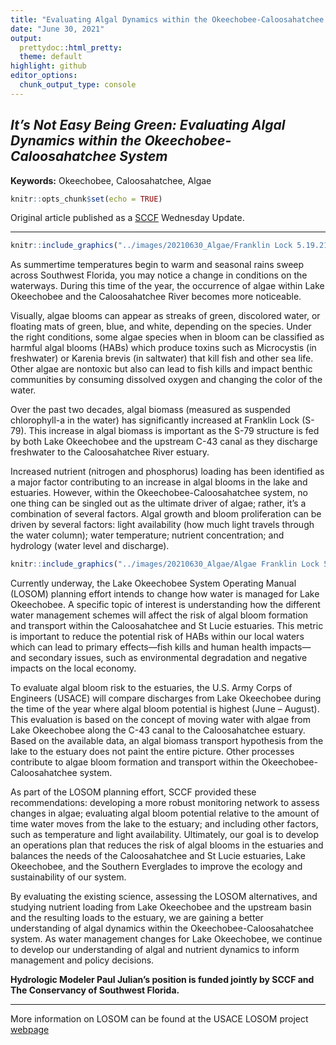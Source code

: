 ```yaml
---
title: "Evaluating Algal Dynamics within the Okeechobee-Caloosahatchee System"
date: "June 30, 2021"
output: 
  prettydoc::html_pretty:
  theme: default
highlight: github
editor_options: 
  chunk_output_type: console
---
```


## *It’s Not Easy Being Green: Evaluating Algal Dynamics within the Okeechobee-Caloosahatchee System*

__Keywords:__ Okeechobee, Caloosahatchee, Algae


```r
knitr::opts_chunk$set(echo = TRUE)
```

Original article published as a [SCCF](http://www.sccf.org/our-work/wednesday-update){target="_blank"} Wednesday Update. 

***

```r
knitr::include_graphics("../images/20210630_Algae/Franklin Lock 5.19.21 long shot.jpg")
```

As summertime temperatures begin to warm and seasonal rains sweep across Southwest Florida, you may notice a change in conditions on the waterways. During this time of the year, the occurrence of algae within Lake Okeechobee and the Caloosahatchee River becomes more noticeable. 

Visually, algae blooms can appear as streaks of green, discolored water, or floating mats of green, blue, and white, depending on the species. Under the right conditions, some algae species when in bloom can be classified as harmful algal blooms (HABs) which produce toxins such as Microcystis (in freshwater) or Karenia brevis (in saltwater) that kill fish and other sea life. Other algae are nontoxic but also can lead to fish kills and impact benthic communities by consuming dissolved oxygen and changing the color of the water.

Over the past two decades, algal biomass (measured as suspended chlorophyll-a in the water) has significantly increased at Franklin Lock (S-79). This increase in algal biomass is important as the S-79 structure is fed by both Lake Okeechobee and the upstream C-43 canal as they discharge freshwater to the Caloosahatchee River estuary. 

Increased nutrient (nitrogen and phosphorus) loading has been identified as a major factor contributing to an increase in algal blooms in the lake and estuaries. However, within the Okeechobee-Caloosahatchee system, no one thing can be singled out as the ultimate driver of algae; rather, it’s a combination of several factors. Algal growth and bloom proliferation can be driven by several factors: light availability (how much light travels through the water column); water temperature; nutrient concentration; and hydrology (water level and discharge).

```r
knitr::include_graphics("../images/20210630_Algae/Algae Franklin Lock 5.19.21.png")
```

Currently underway, the Lake Okeechobee System Operating Manual (LOSOM) planning effort intends to change how water is managed for Lake Okeechobee. A specific topic of interest is understanding how the different water management schemes will affect the risk of algal bloom formation and transport within the Caloosahatchee and St Lucie estuaries. This metric is important to reduce the potential risk of HABs within our local waters which can lead to primary effects—fish kills and human health impacts—and secondary issues, such as environmental degradation and negative impacts on the local economy. 

To evaluate algal bloom risk to the estuaries, the U.S. Army Corps of Engineers (USACE) will compare discharges from Lake Okeechobee during the time of the year where algal bloom potential is highest (June – August). This evaluation is based on the concept of moving water with algae from Lake Okeechobee along the C-43 canal to the Caloosahatchee estuary. Based on the available data, an algal biomass transport hypothesis from the lake to the estuary does not paint the entire picture. Other processes contribute to algae bloom formation and transport within the Okeechobee-Caloosahatchee system. 

As part of the LOSOM planning effort, SCCF provided these recommendations: developing a more robust monitoring network to assess changes in algae; evaluating algal bloom potential relative to the amount of time water moves from the lake to the estuary; and including other factors, such as temperature and light availability. Ultimately, our goal is to develop an operations plan that reduces the risk of algal blooms in the estuaries and balances the needs of the Caloosahatchee and St Lucie estuaries, Lake Okeechobee, and the Southern Everglades to improve the ecology and sustainability of our system. 

By evaluating the existing science, assessing the LOSOM alternatives, and studying nutrient loading from Lake Okeechobee and the upstream basin and the resulting loads to the estuary, we are gaining a better understanding of algal dynamics within the Okeechobee-Caloosahatchee system. As water management changes for Lake Okeechobee, we continue to develop our understanding of algal and nutrient dynamics to inform management and policy decisions. 

**Hydrologic Modeler Paul Julian's position is funded jointly by SCCF and The Conservancy of Southwest Florida.**

***

More information on LOSOM can be found at the USACE LOSOM project [webpage](https://www.saj.usace.army.mil/LOSOM/){target="_blank"}